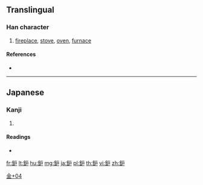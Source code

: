 {{character info/new}}
{{also|鑪}}
==Translingual==
{{Han simplified forms|鑪|鈩|𬬻}}

===Han character===
{{Han char|rn=167|rad=金|as=04|sn=12|four=|canj=CHS,CIS|ids=⿰釒户/⿰釒戸}}

# [[fireplace]], [[stove]], [[oven]], [[furnace]]

====References====
* {{Han ref|kx=1299.191|hdz=64174.171|uh=9229|ud=37417}}

----

==Japanese==

===Kanji===
{{ja-kanji|grade=|rs=金04|style=s|kyu=鑪}}

# {{defn|lang=ja|sort=金04}}

====Readings====
* {{ja-readings|on=[[ろ]] (ro)|kun=[[たたら]] (tatara), [[いろり]] (irori)}}

[[Category:Japanese-only CJKV Characters|金+04]]

[[fr:鈩]]
[[lt:鈩]]
[[hu:鈩]]
[[mg:鈩]]
[[ja:鈩]]
[[pl:鈩]]
[[th:鈩]]
[[vi:鈩]]
[[zh:鈩]]